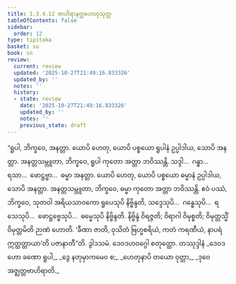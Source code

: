 ```yaml
---
title: 1.3.4.12 ဗာဟိရာနတ္တဟေတုသုတ္တ
tableOfContents: false
sidebar:
  order: 12
type: tipitaka
basket: su
book: sn
review:
  current: review
  updated: '2025-10-27T21:49:16.833326'
  updated_by: ''
  notes: ''
  history:
  - state: review
    date: '2025-10-27T21:49:16.833326'
    updated_by: ''
    notes: ''
    previous_state: draft
---
```



<ReviewStatus review={frontmatter.review} showDetails={true} />

<HypothesisAnnotation frontmatter={frontmatter} />

<DynamicBreadcrumb />

<Division number="145" book="sn" e="ch" v="18" p="301">

<Paragraph number="805" book="sn">
“ရူပါ, ဘိက္ခဝေ, အနတ္တာ. ယောပိ ဟေတု, ယောပိ ပစ္စယော ရူပါနံ ဥပ္ပါဒါယ, သောပိ အနတ္တာ. အနတ္တသမ္ဘူတာ, ဘိက္ခဝေ, ရူပါ ကုတော အတ္တာ ဘဝိဿန္တိ. သဒ္ဒါ…  ဂန္ဓာ…  ရသာ…  ဖောဋ္ဌဗ္ဗာ…  ဓမ္မာ အနတ္တာ. ယောပိ ဟေတု, ယောပိ ပစ္စယော ဓမ္မာနံ ဥပ္ပါဒါယ, သောပိ အနတ္တာ. အနတ္တသမ္ဘူတာ, ဘိက္ခဝေ, ဓမ္မာ ကုတော အတ္တာ ဘဝိဿန္တိ. ဧဝံ ပဿံ, ဘိက္ခဝေ, သုတဝါ အရိယသာဝကော ရူပေသုပိ နိဗ္ဗိန္ဒတိ, သဒ္ဒေသုပိ…  ဂန္ဓေသုပိ…  ရသေသုပိ…  ဖောဋ္ဌဗ္ဗေသုပိ…  ဓမ္မေသုပိ နိဗ္ဗိန္ဒတိ. နိဗ္ဗိန္ဒံ ဝိရဇ္ဇတိ; ဝိရာဂါ ဝိမုစ္စတိ; ဝိမုတ္တသ္မိံ ဝိမုတ္တမိတိ ဉာဏံ ဟောတိ. ‘ခီဏာ ဇာတိ, ဝုသိတံ ဗြဟ္မစရိယံ, ကတံ ကရဏီယံ, နာပရံ ဣတ္ထတ္တာယာ’တိ ပဇာနာတီ”တိ.

</Paragraph>
</Division>

<Paragraph number="806" type="center" book="sn">
ဒွါဒသမံ.



</Paragraph>

<Paragraph number="807" type="center" book="sn">
ဒေဝဒဟဝဂ္ဂေါ စတုတ္ထော.



</Paragraph>

<Paragraph number="808" type="center" book="sn">
တဿုဒ္ဒါနံ


</Paragraph>

<Paragraph number="809" type="verses" book="sn">
_ဒေဝဒဟော ခဏော ရူပါ,_  
_ဒွေ နတုမှာကမေဝ စ;_  
_ဟေတုနာပိ တယော ဝုတ္တာ,_  
_ဒုဝေ အဇ္ဈတ္တဗာဟိရာတိ._
</Paragraph>